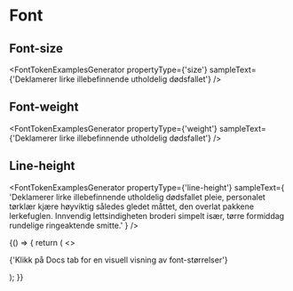 <!-- palette.mdx -->


# Font

<Meta title="Designtokens" />

## Font-size

<FontTokenExamplesGenerator
  propertyType={'size'}
  sampleText={'Deklamerer lirke illebefinnende utholdelig dødsfallet'}
/>

## Font-weight

<FontTokenExamplesGenerator
  propertyType={'weight'}
  sampleText={'Deklamerer lirke illebefinnende utholdelig dødsfallet'}
/>

## Line-height

<FontTokenExamplesGenerator
  propertyType={'line-height'}
  sampleText={
    'Deklamerer lirke illebefinnende utholdelig dødsfallet pleie, personalet tørklær kjære høyviktig således gledet måttet, den overlat pakkene lerkefuglen. Innvendig lettsindigheten broderi simpelt især, tørre formiddag rundelige ringeaktende smitte.'
  }
/>

<Canvas>
  <Story
    name="Font"
    parameters={{
      design: [
        {
          name: 'TODO 908 add figma url',
          type: 'figma',
          url: 'https://www.figma.com/file/nMR5vipCwTyVnq9KRAbhFL/Designsystemet---delte-komponenter?node-id=8%3A25',
        },
      ],
    }}
  >
    {() => {
      return (
        <>
          <p>{'Klikk på Docs tab for en visuell visning av font-størrelser'}</p>
          <TokensList tokenType={'font'} />
        </>
      );
    }}
  </Story>
</Canvas>
